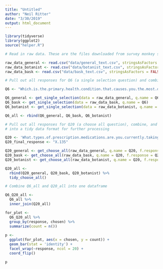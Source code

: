 ```yaml
---
title: "Untitled"
author: "Neil Ritter"
date: "3/30/2019"
output: html_document
---
```


```r
library(tidyverse)
library(ggplot2)
source("helper.R")
```


```r
# Read in raw data. These are the files downloaded from survey monkey saved as a .csv

raw_data_general <- read.csv("data/general_text.csv", stringsAsFactors = FALSE)
raw_data_botanist <- read.csv("data/botanist_text.csv", stringsAsFactors = FALSE)
raw_data_bask <- read.csv("data/bask_text.csv", stringsAsFactors = FALSE)

```


```r
# Pull out all responses for Q6 (a single selection question) and combine

Q6 <- "Which.is.the.primary.health.condition.that.causes.you.the.most.distress...Please.select.one."

Q6_general <- get_single_selection(data = raw_data_general, q.name = Q6)
Q6_bask <- get_single_selection(data = raw_data_bask, q.name = Q6)
Q6_botanist <- get_single_selection(data = raw_data_botanist, q.name = Q6)

Q6_all <- rbind(Q6_general, Q6_bask, Q6_botanist)

```


```r
# Pull out all responses for Q20 (a choose all question), combine, and turn
# into a tidy data format for further processing

Q20 <- 'What.types.of.prescription.medications.are.you.currently.taking.for.the.health.conditions.and.symptoms.you.face...Please.select.all.that.apply.'
Q20_final_response <- "X.135"

Q20_general <- get_choose_all(raw_data_general, q.name = Q20, f.response = Q20_final_response)
Q20_bask <- get_choose_all(raw_data_bask, q.name = Q20, f.response = Q20_final_response)
Q20_botanist <- get_choose_all(raw_data_botanist, q.name = Q20, f.response = Q20_final_response)

Q20_all <- 
  rbind(Q20_general, Q20_bask, Q20_botanist) %>%
  tidy_choose_all()

```


```r
# Combine Q6_all and Q20_all into one dataframe

Q6_Q20_all <-
  Q6_all %>%
  inner_join(Q20_all)

```


```r

for_plot <- 
  Q6_Q20_all %>%
  group_by(response, chosen) %>%
  summarize(count = n())
  
p <- 
  ggplot(for_plot, aes(x = chosen, y = count)) +
  geom_bar(stat = 'identity') +
  facet_wrap(~response, ncol = 20) +
  coord_flip()

p

```





